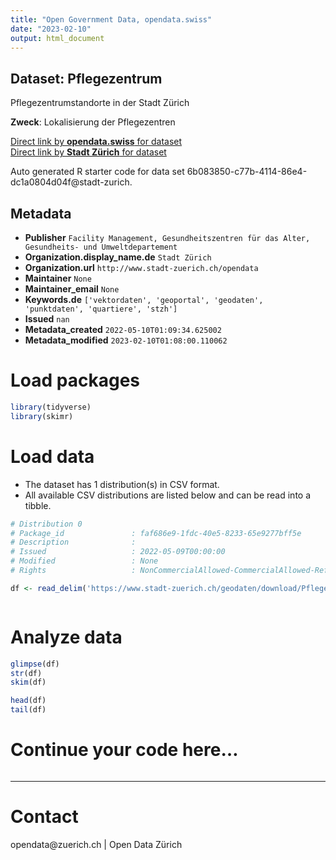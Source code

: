 ```yaml
---
title: "Open Government Data, opendata.swiss"
date: "2023-02-10"
output: html_document
---
```


## Dataset: Pflegezentrum

Pflegezentrumstandorte in der Stadt Zürich

**Zweck**: Lokalisierung der Pflegezentren

[Direct link by **opendata.swiss** for dataset](https://opendata.swiss/de/dataset/pflegezentrum1)<br>
[Direct link by **Stadt Zürich** for dataset](https://data.stadt-zuerich.ch/dataset/geo_pflegezentrum)

Auto generated R starter code for data set 6b083850-c77b-4114-86e4-dc1a0804d04f@stadt-zurich.

## Metadata

- **Publisher** `Facility Management, Gesundheitszentren für das Alter, Gesundheits- und Umweltdepartement`
- **Organization.display_name.de** `Stadt Zürich`
- **Organization.url** `http://www.stadt-zuerich.ch/opendata`
- **Maintainer** `None`
- **Maintainer_email** `None`
- **Keywords.de** `['vektordaten', 'geoportal', 'geodaten', 'punktdaten', 'quartiere', 'stzh']`
- **Issued** `nan`
- **Metadata_created** `2022-05-10T01:09:34.625002`
- **Metadata_modified** `2023-02-10T01:08:00.110062`


# Load packages

```r

library(tidyverse)
library(skimr)

```

# Load data

-   The dataset has 1 distribution(s) in CSV format.
-   All available CSV distributions are listed below and can be read into a tibble.

```r

# Distribution 0
# Package_id               : faf686e9-1fdc-40e5-8233-65e9277bff5e
# Description              : 
# Issued                   : 2022-05-09T00:00:00
# Modified                 : None
# Rights                   : NonCommercialAllowed-CommercialAllowed-ReferenceNotRequired

df <- read_delim('https://www.stadt-zuerich.ch/geodaten/download/Pflegezentrum?format=10008')



```

# Analyze data

```r

glimpse(df)
str(df)
skim(df)

head(df)
tail(df)

```

# Continue your code here...

```r

```

------------------------------------------------------------------------

# Contact

opendata@zuerich.ch | Open Data Zürich
